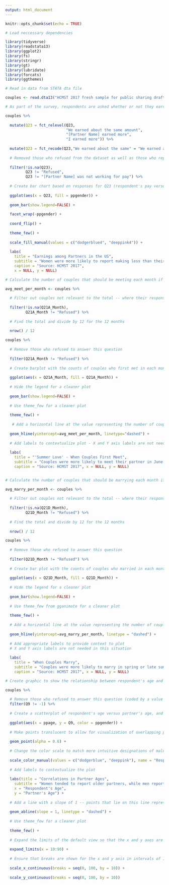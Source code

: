 ```yaml
---
output: html_document
---
```


```r
knitr::opts_chunk$set(echo = TRUE)

# Load neccessary dependencies

library(tidyverse)
library(readstata13)
library(ggplot2)
library(fs)
library(stringr)
library(gt)
library(lubridate)
library(forcats)
library(ggthemes)

```

```r

# Read in data from STATA dta file

couples <- read.dta13("HCMST 2017 fresh sample for public sharing draft v1.1.dta")

```

```r

# As part of the survey, respondents are asked whether or not they earn the same amount or more than their partner. I wanted to explore the breakdown of these respondents according to the sex of the respondents, to see if it reflected my inuition that women are still making less than their male partners

couples %>% 
  
  mutate(Q23 = fct_relevel(Q23, 
                           "We earned about the same amount",
                           "[Partner Name] earned more", 
                           "I earned more")) %>% 
  
  mutate(Q23 = fct_recode(Q23,"We earned about the same" = "We earned about the same amount", "My partner earned more" = "[Partner Name] earned more")) %>% 
  
  # Removed those who refused from the dataset as well as those who reported that their partner was not working for pay -- a small total that do not contribute to any major trends
  
  filter(!is.na(Q23), 
         Q23 != "Refused", 
         Q23 != "[Partner Name] was not working for pay") %>%  
  
  # Create bar chart based on responses for Q23 (respondent's pay versus partner's pay)
  
  ggplot(aes(x = Q23, fill = ppgender)) + 
  
  geom_bar(show.legend=FALSE) + 
  
  facet_wrap(~ppgender) + 
  
  coord_flip() + 
  
  theme_few() + 
  
  scale_fill_manual(values = c("dodgerblue4", "deeppink4")) +
  
  labs(
    title = "Earnings among Partners in the US", 
    subtitle = "Women were more likely to report making less than their partner", 
    caption = "Source: HCMST 2017", 
    x = NULL, y = NULL)

```

```r

# Calculate the number of couples that should be meeting each month if meetings were independently distributed across months

avg_meet_per_month <- couples %>%
  
  # Filter out couples not relevant to the total -- where their response to this question was NA or they refused
  
  filter(!is.na(Q21A_Month), 
         Q21A_Month != "Refused") %>% 
  
  # Find the total and divide by 12 for the 12 months
  
  nrow() / 12

couples %>% 
  
  # Remove those who refused to answer this question
  
  filter(Q21A_Month != "Refused") %>% 
  
  # Create barplot with the counts of couples who first met in each month
  
  ggplot(aes(x = Q21A_Month, fill = Q21A_Month)) + 
  
  # Hide the legend for a cleaner plot
  
  geom_bar(show.legend=FALSE) + 
  
  # Use theme_few for a cleaner plot
  
  theme_few() + 
  
   # Add a horizontal line at the value representing the number of couples in this dataset that should be marrying each month if marriages were equally distributed - allows one to better understand what is a deviation from this null hypothesis
  
  geom_hline(yintercept=avg_meet_per_month, linetype="dashed") + 
  
  # Add labels to contextualize plot - X and Y axis labels are not needed
  
  labs(
    title = "'Summer Love' - When Couples First Meet", 
    subtitle = "Couples were more likely to meet their partner in June or September", 
    caption = "Source: HCMST 2017", x = NULL, y = NULL)


# Calculate the number of couples that should be marrying each month if meetings were independently distributed across months

avg_marry_per_month <- couples %>% 
  
  # Filter out couples not relevant to the total -- where their response to this question was NA or they refused
  
  filter(!is.na(Q21D_Month), 
         Q21D_Month != "Refused") %>% 
  
  # Find the total and divide by 12 for the 12 months
  
  nrow() / 12

couples %>% 
  
  # Remove those who refused to answer this question
  
  filter(Q21D_Month != "Refused") %>% 
  
  # Create bar plot with the counts of couples who married in each month
  
  ggplot(aes(x = Q21D_Month, fill = Q21D_Month)) + 
  
  # Hide the legend for a cleaner plot
  
  geom_bar(show.legend=FALSE) + 
  
  # Use theme_few from gganimate for a cleaner plot
  
  theme_few() + 
  
  # Add a horizontal line at the value representing the number of couples in this dataset that should be marrying each month if marriages were equally distributed - allows one to better understand what is a deviation from this null hypothesis
  
  geom_hline(yintercept=avg_marry_per_month, linetype = "dashed") +
  
  # Add appropriate labels to provide context to plot
  # X and Y axis labels are not needed in this situation
  
  labs(
    title = "When Couples Marry", 
    subtitle = "Couples were more likely to marry in spring or late summer months", 
    caption = "Source: HCMST 2017", x = NULL, y = NULL)

```

```r

# Create graphic to show the relationship between respondent's age and their partner's age -- are most reporting partners who are older than them? How does this differ according to the sex of the respondent?

couples %>% 
  
  # Remove those who refused to answer this question (coded by a value of "-1")
  filter(Q9 != -1) %>% 
  
  # Create a scatterplot of respondent's age versus partner's age, and colored by the respondent's gender
  
  ggplot(aes(x = ppage, y = Q9, color = ppgender)) +
  
  # Make points translucent to allow for visualization of overlapping points
  
  geom_point(alpha = 0.6) + 
  
  # Change the color scale to match more intuitive designations of male and female
  
  scale_color_manual(values = c("dodgerblue", "deeppink"), name = "Respondent's Sex") +
  
  # Add labels to contextualize the plot
  
  labs(title = "Correlations in Partner Ages", 
    subtitle = "Women tended to report older partners, while men reported younger partners", 
    x = "Respondent's Age", 
    y = "Partner's Age") + 
  
  # Add a line with a slope of 1 -- points that lie on this line represent couples where the two are the same age -- above it, the partner is older, and below, the respondent is older
  
  geom_abline(slope = 1, linetype = "dashed") + 
  
  # Use theme_few for a cleaner plot
  
  theme_few() + 
  
  # Expand the limits of the default view so that the x and y axes are proportional, both showing 10 to 90
  
  expand_limits(x = 10:90) + 
  
  # Ensure that breaks are shown for the x and y axis in intervals of 10, as we tend to think of age in decades
  
  scale_x_continuous(breaks = seq(0, 100, by = 10)) + 
  
  scale_y_continuous(breaks = seq(0, 100, by = 10))

```
